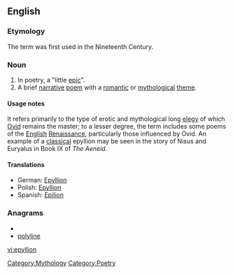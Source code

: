 ==English==

===Etymology===
The term was first used in the Nineteenth Century.

===Noun===
{{en-noun|epyllia}}

# In poetry, a "little [[epic]]".
# A brief [[narrative]] [[poem]] with a [[romantic]] or [[mythological]] [[theme]].

====Usage notes====

It refers primarily to the type of erotic and mythological long [[elegy]] of which [[Ovid]] remains the master; to a lesser degree, the term includes some poems of the [[English]] [[Renaissance]], particularly those influenced by Ovid. An example of a [[classical]] epyllion may be seen in the story of Nisus and Euryalus in Book IX of ''The Aeneid''.

====Translations====
{{trans-top|little epic poem}}
*German: [[Epyllion#German|Epyllion]]
*Polish: [[Epyllion#Polish|Epyllion]]
*Spanish: [[Epilion#Spanish|Epilion]]
{{trans-bottom}}

===Anagrams===
* {{alphagram|eillnopy}}
* [[polyline#English|polyline]]


[[Category:Mythology]]
[[Category:Poetry]]

[[vi:epyllion]]